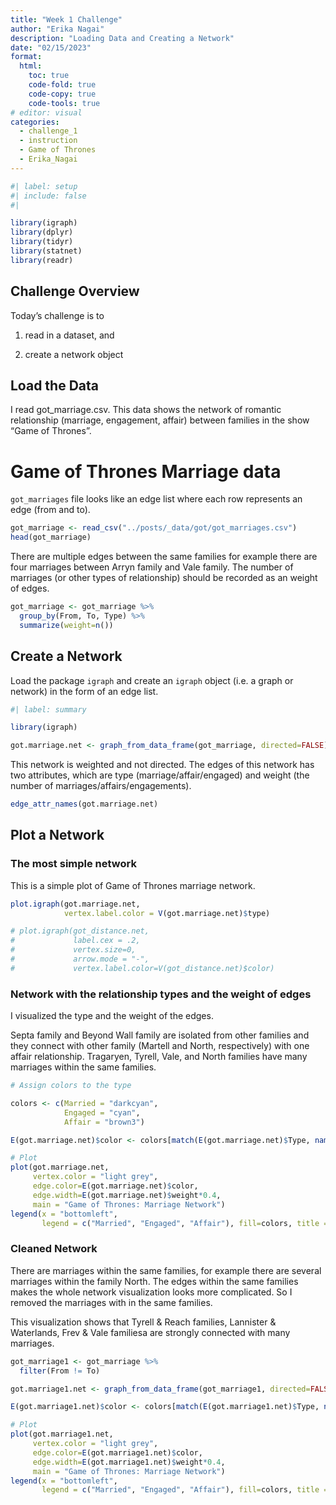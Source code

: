 ```yaml
---
title: "Week 1 Challenge"
author: "Erika Nagai"
description: "Loading Data and Creating a Network"
date: "02/15/2023"
format:
  html:
    toc: true
    code-fold: true
    code-copy: true
    code-tools: true
# editor: visual
categories: 
  - challenge_1
  - instruction
  - Game of Thrones
  - Erika_Nagai
---
```




```r
#| label: setup
#| include: false
#| 
```




```r
library(igraph)
library(dplyr)
library(tidyr)
library(statnet)
library(readr)
```

## Challenge Overview

Today's challenge is to

1) read in a dataset, and

2) create a network object

## Load the Data

I read got_marriage.csv. This data shows the network of romantic relationship (marriage, engagement, affair) between families in the show "Game of Thrones".

# Game of Thrones Marriage data

`got_marriages` file looks like an edge list where each row represents an edge (from and to).

```r

got_marriage <- read_csv("../posts/_data/got/got_marriages.csv")
head(got_marriage)

```
There are multiple edges between the same families for example there are four marriages between Arryn family and Vale family. The number of marriages (or other types of relationship) should be recorded as an weight of edges.

```r
got_marriage <- got_marriage %>%
  group_by(From, To, Type) %>%
  summarize(weight=n())
```

## Create a Network

Load the package `igraph` and create an `igraph` object (i.e. a graph or network) in the form of an edge list. 


```r
#| label: summary

library(igraph)

got.marriage.net <- graph_from_data_frame(got_marriage, directed=FALSE) #marriage is a symmetrical relationship so it should be indirected
```

This network is weighted and not directed.
The edges of this network has two attributes, which are type (marriage/affair/engaged) and weight (the number of marriages/affairs/engagements).

```r
edge_attr_names(got.marriage.net)
```

## Plot a Network

### The most simple network

This is a simple plot of Game of Thrones marriage network.

```r
plot.igraph(got.marriage.net,
            vertex.label.color = V(got.marriage.net)$type)

# plot.igraph(got_distance.net, 
#             label.cex = .2,
#             vertex.size=0,
#             arrow.mode = "-",
#             vertex.label.color=V(got_distance.net)$color)
```
### Network with the relationship types and the weight of edges
I visualized the type and the weight of the edges.

Septa family and Beyond Wall family are isolated from other families and they connect with other family (Martell and North, respectively) with one affair relationship.
Tragaryen, Tyrell, Vale, and North families have many marriages within the same families. 


```r
# Assign colors to the type

colors <- c(Married = "darkcyan",
            Engaged = "cyan",
            Affair = "brown3")

E(got.marriage.net)$color <- colors[match(E(got.marriage.net)$Type, names(colors))]

# Plot
plot(got.marriage.net,
     vertex.color = "light grey",
     edge.color=E(got.marriage.net)$color,
     edge.width=E(got.marriage.net)$weight*0.4,
     main = "Game of Thrones: Marriage Network")
legend(x = "bottomleft",
       legend = c("Married", "Engaged", "Affair"), fill=colors, title = "Type of relationship")
```
### Cleaned Network 

There are marriages within the same families, for example there are several marriages within the family North. The edges within the same families makes the whole network visualization looks more complicated. So I removed the marriages with in the same families.

This visualization shows that Tyrell & Reach families, Lannister & Waterlands, Frev & Vale familiesa are strongly connected with many marriages.

```r
got_marriage1 <- got_marriage %>% 
  filter(From != To)

got.marriage1.net <- graph_from_data_frame(got_marriage1, directed=FALSE)

E(got.marriage1.net)$color <- colors[match(E(got.marriage1.net)$Type, names(colors))]

# Plot
plot(got.marriage1.net,
     vertex.color = "light grey",
     edge.color=E(got.marriage1.net)$color,
     edge.width=E(got.marriage1.net)$weight*0.4,
     main = "Game of Thrones: Marriage Network")
legend(x = "bottomleft",
       legend = c("Married", "Engaged", "Affair"), fill=colors, title = "Type of relationship")

```


